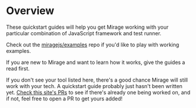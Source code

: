 # Overview

These quickstart guides will help you get Mirage working with your particular combination of JavaScript framework and test runner.

Check out the [miragejs/examples](https://github.com/miragejs/examples) repo if you'd like to play with working examples.

If you are new to Mirage and want to learn how it works, give <Link to='/docs/getting-started/introduction/'>the guides</Link> a read first.

If you don't see your tool listed here, there's a good chance Mirage will still work with your tech. A quickstart guide probably just hasn't been written yet. [Check this site's PRs](https://github.com/miragejs/site/pulls) to see if there's already one being worked on, and if not, feel free to open a PR to get yours added!
